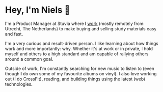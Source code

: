 
# Hey, I'm Niels 👋

I'm a Product Manager at Stuvia where I [work](/work) (mostly remotely from Utrecht, The
Netherlands) to make buying and selling study materials easy and fast.

<StatsWidget />

I'm a very curious and result-driven person. I like learning about
how things work and more importantly: why. Whether it's at work or
in private, I hold myself and others to a high standard and am capable
of rallying others around a common goal.

Outside of work, I'm constantly searching for new music to listen
to (even though I do own some of my favourite albums on vinyl). I also
love working out (I do CrossFit), reading, and building things using the
latest (web) technologies.

<ConnectWidget />
